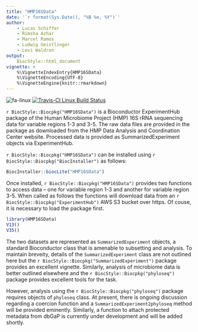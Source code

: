 ```yaml
---
title: "HMP16SData"
date: '`r format(Sys.Date(), "%B %e, %Y")`'
author:
    - Lucas Schiffer
    - Rimsha Azhar
    - Marcel Ramos
    - Ludwig Geistlinger
    - Levi Waldron
output:
    BiocStyle::html_document
vignette: >
    %\VignetteIndexEntry{HMP16SData}
    %\VignetteEncoding{UTF-8}
    %\VignetteEngine{knitr::rmarkdown}
---
```

<!--
changes to "README.md" are made in "vignettes/HMP16SData.Rmd"
-->

![fa-linux](http://fa2png.io/media/icons/font-awesome/4-7-0/linux/20/0/2c3e50_none.png)
[![Travis-CI Linux Build Status](https://travis-matrix-badges.herokuapp.com/repos/waldronlab/HMP16SData/branches/master/1)](https://travis-ci.org/waldronlab/HMP16SData)

`r BiocStyle::Biocpkg("HMP16SData")` is a Bioconductor ExperimentHub package of 
the Human Microbiome Project (HMP) 16S rRNA sequencing data for variable regions
1-3 and 3-5. The raw data files are provided in the package as downloaded from 
the HMP Data Analysis and Coordination Center website. Processed data is 
provided as SummarizedExperiment objects via ExperimentHub.

`r BiocStyle::Biocpkg("HMP16SData")` can be installed using 
`r BiocStyle::Biocpkg("BiocInstaller")` as follows:

```r
BiocInstaller::biocLite("HMP16SData")
```

Once installed, `r BiocStyle::Biocpkg("HMP16SData")` provides two functions to 
access data – one for variable region 1-3 and another for variable region 3-5. 
When called as follows the functions will download data from an 
`r BiocStyle::Biocpkg("ExperimentHub")` AWS S3 bucket over https. Of couse, it 
is necessary to load the package first.

```r
library(HMP16SData)
V13()
V35()
```

The two datasets are represented as `SummarizedExperiment` objects, a standard 
Bioconductor class that is amenable to subsetting and analysis. To maintain 
breveity, details of the `SummarizedExperiment` class are not outlined here but 
the `r BiocStyle::Biocpkg("SummarizedExperiment")` package provides an excellent
vignette. Similarly, analysis of microbiome data is better outlined elsewhere 
and the `r BiocStyle::Biocpkg("phyloseq")` package provides excellent tools for 
the task.

However, analysis using the `r BiocStyle::Biocpkg("phyloseq")` package requires 
objects of `phyloseq` class. At present, there is ongoing discussion regarding a
coercion function and a `SummarizedExperiment2phyloseq` method will be provided 
eminently. Similarly, a function to attach protected metadata from dbGaP is 
currently under development and will be added shortly.
